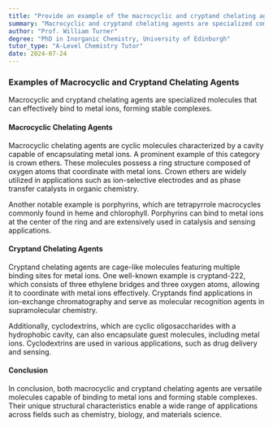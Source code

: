 ```yaml
---
title: "Provide an example of the macrocyclic and cryptand chelating agents"
summary: "Macrocyclic and cryptand chelating agents are specialized compounds that encapsulate metal ions, enhancing stability and selectivity in various applications, including catalysis, medicine, and environmental remediation."
author: "Prof. William Turner"
degree: "PhD in Inorganic Chemistry, University of Edinburgh"
tutor_type: "A-Level Chemistry Tutor"
date: 2024-07-24
---
```


### Examples of Macrocyclic and Cryptand Chelating Agents

Macrocyclic and cryptand chelating agents are specialized molecules that can effectively bind to metal ions, forming stable complexes.

#### Macrocyclic Chelating Agents

Macrocyclic chelating agents are cyclic molecules characterized by a cavity capable of encapsulating metal ions. A prominent example of this category is crown ethers. These molecules possess a ring structure composed of oxygen atoms that coordinate with metal ions. Crown ethers are widely utilized in applications such as ion-selective electrodes and as phase transfer catalysts in organic chemistry.

Another notable example is porphyrins, which are tetrapyrrole macrocycles commonly found in heme and chlorophyll. Porphyrins can bind to metal ions at the center of the ring and are extensively used in catalysis and sensing applications.

#### Cryptand Chelating Agents

Cryptand chelating agents are cage-like molecules featuring multiple binding sites for metal ions. One well-known example is cryptand-222, which consists of three ethylene bridges and three oxygen atoms, allowing it to coordinate with metal ions effectively. Cryptands find applications in ion-exchange chromatography and serve as molecular recognition agents in supramolecular chemistry.

Additionally, cyclodextrins, which are cyclic oligosaccharides with a hydrophobic cavity, can also encapsulate guest molecules, including metal ions. Cyclodextrins are used in various applications, such as drug delivery and sensing.

#### Conclusion

In conclusion, both macrocyclic and cryptand chelating agents are versatile molecules capable of binding to metal ions and forming stable complexes. Their unique structural characteristics enable a wide range of applications across fields such as chemistry, biology, and materials science.
    